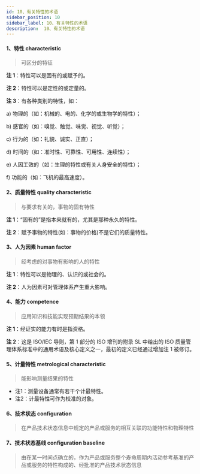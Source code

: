 ```yaml
---
id: 10、有关特性的术语
sidebar_position: 10
sidebar_label: 10、有关特性的术语
description:  10、有关特性的术语
---
```



 
#### **1、特性 characteristic**

> 可区分的特征

**注 1**：特性可以是固有的或赋予的。

**注 2**：特性可以是定性的或定量的。

**注 3**：有各种类别的特性，如：

a) 物理的（如：机械的、电的、化学的或生物学的特性）；

b) 感官的（如：嗅觉、触觉、味觉、视觉、听觉）；

c) 行为的（如：礼貌、诚实、正直）；

d) 时间的（如：准时性、可靠性、可用性、连续性）；

e) 人因工效的（如：生理的特性或有关人身安全的特性）；

f) 功能的（如：飞机的最高速度）。

#### **2、质量特性 quality characteristic**

> 与要求有关的，事物的固有特性

**注 1**：“固有的”是指本来就有的，尤其是那种永久的特性。

**注 2**：赋予事物的特性(如：事物的价格)不是它们的质量特性。

#### **3、人为因素 human factor**

> 经考虑的对事物有影响的人的特性

**注 1**：特性可以是物理的、认识的或社会的。

**注 2**：人为因素可对管理体系产生重大影响。

#### **4、能力 competence**

> 应用知识和技能实现预期结果的本领

**注 1**：经证实的能力有时是指资格。

**注 2**：这是 ISO/IEC 导则，第 1 部分的 ISO 增刊的附录 SL 中给出的 ISO 质量管理体系标准中的通用术语及核心定义之一，最初的定义已经通过增加注 1 被修订。


#### **5、计量特性 metrological characteristic**
> 能影响测量结果的特性

* 注1：测量设备通常有若干个计最特性。
* 注2：计最特性可作为校准的对象。


#### **6、技术状态 configuration**
> 在产品技术状态信息中规定的产品或服务的相互关联的功能特性和物理特性
 
#### **7、技术状态基线 configuration baseline**
>由在某一时间点确立的，作为产品或服务整个寿命周期内活动参考基准的产品或服务的特性构成的、经批准的产品技术状态信息